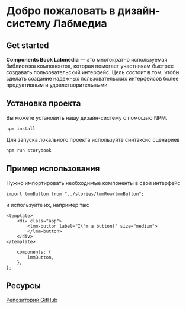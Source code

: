 
<Meta title="Getting started/Quick Start" />

# Добро пожаловать в дизайн-систему Лабмедиа
## Get started

**Components Book Labmedia** — это многократно используемая библиотека компонентов, которая помогает участникам быстрее создавать пользовательский интерфейс. Цель состоит в том, чтобы сделать создание надежных пользовательских интерфейсов более продуктивным и удовлетворительными.



## Установка проекта
Вы можете установить нашу дизайн-систему с помощью NPM.

```npm install```

Для запуска локального проекта используйте синтаксис сценариев 

```npm run storybook```


## Пример использования

Нужно импортировать необходимые компоненты в свой интерфейс

```import lmmButton from "../stories/lmmRow/lmmButton";```

и используйте их, например так:

```
<template>
    <div class="app">
        <lmm-button label="I\'m a button!" size="medium">
        </lmm-button>
    </div>
</template>

    components: {
        lmmButton,
    },
};
```

## Ресурсы

[Репозиторий GitHub](https://github.com/Onepucha/components_book)






